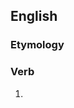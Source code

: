 ==English==

===Etymology===
{{suffix|flourish|est|lang=en}}

===Verb===
{{head|en|verb form}}

# {{en-archaic second-person singular of|flourish|lang=en}}
